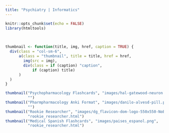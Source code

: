 ```yaml
---
title: "Psychiatry | Informatics"
---
```


```r
knitr::opts_chunk$set(echo = FALSE)
library(htmltools)
```
<br>
```r
thumbnail <- function(title, img, href, caption = TRUE) {
  div(class = "col-sm-6",
      a(class = "thumbnail", title = title, href = href,
        img(src = img),
        div(class = if (caption) "caption",
            if (caption) title)
      )
  )
}
```

```r
thumbnail("Psychopharmacology Flashcards", "images/hal-gatewood-neuron.png",
          "")
thumbnail("Pharmpharmacology Anki Format", "images/danilo-alvesd-pill.png",
          "")
thumbnail("Rookie Researcher", "images/dg_flavicon-dom-logo-550x550-NoBackground.png",
          "rookie_researcher.html")
thumbnail("Medical Spanish Flashcards", "images/paises_espanol.png",
          "rookie_researcher.html")
```
